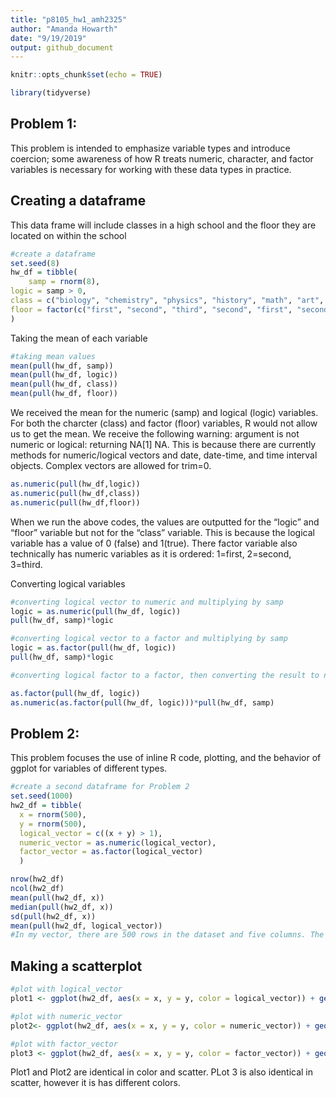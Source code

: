 ```yaml
---
title: "p8105_hw1_amh2325"
author: "Amanda Howarth"
date: "9/19/2019"
output: github_document
---
```




```r
knitr::opts_chunk$set(echo = TRUE)
```

``` r
library(tidyverse)
```

## Problem 1: 
This problem is intended to emphasize variable types and introduce coercion; some awareness of how R treats numeric, character, and factor variables is necessary for working with these data types in practice.

## Creating a dataframe 

This data frame will include classes in a high school and the floor they are located on within the school 

```r

#create a dataframe 
set.seed(8)
hw_df = tibble(
    samp = rnorm(8),
logic = samp > 0,
class = c("biology", "chemistry", "physics", "history", "math", "art", "music", "gym"),
floor = factor(c("first", "second", "third", "second", "first", "second", "third", "first"))
)

```

Taking the mean of each variable
```r
#taking mean values 
mean(pull(hw_df, samp))
mean(pull(hw_df, logic))
mean(pull(hw_df, class))
mean(pull(hw_df, floor))

```
We received the mean for the numeric (samp) and logical (logic) variables. For both the charcter (class) and factor (floor) variables, R would not allow us to get the mean. We receive the following warning: argument is not numeric or logical: returning NA[1] NA. This is because there are currently methods for numeric/logical vectors and date, date-time, and time interval objects. Complex vectors are allowed for trim=0. 

```r
as.numeric(pull(hw_df,logic))
as.numeric(pull(hw_df,class))
as.numeric(pull(hw_df,floor))
```
When we run the above codes, the values are outputted for the "logic" and "floor" variable but not for the "class" variable. This is because the logical variable has a value of 0 (false) and 1(true). There factor variable also technically has numeric variables as it is ordered: 1=first, 2=second, 3=third. 

Converting logical variables 
```r
#converting logical vector to numeric and multiplying by samp
logic = as.numeric(pull(hw_df, logic))
pull(hw_df, samp)*logic 
```

```r
#converting logical vector to a factor and multiplying by samp
logic = as.factor(pull(hw_df, logic))
pull(hw_df, samp)*logic
```
```r
#converting logical factor to a factor, then converting the result to numeric, and multiplying by samp

as.factor(pull(hw_df, logic))
as.numeric(as.factor(pull(hw_df, logic)))*pull(hw_df, samp)
```
## Problem 2: 
This problem focuses the use of inline R code, plotting, and the behavior of ggplot for variables of different types.

```r

#create a second dataframe for Problem 2
set.seed(1000)
hw2_df = tibble(
  x = rnorm(500),
  y = rnorm(500),
  logical_vector = c((x + y) > 1),
  numeric_vector = as.numeric(logical_vector),
  factor_vector = as.factor(logical_vector)
  )

nrow(hw2_df)
ncol(hw2_df)
mean(pull(hw2_df, x))
median(pull(hw2_df, x))
sd(pull(hw2_df, x))
mean(pull(hw2_df, logical_vector))
#In my vector, there are 500 rows in the dataset and five columns. The mean value of x is 0.008544891, and the median value of x is 0.006517422. The standard deviation of x is 0.9390666. The proportion of cases for which x + y > 1 is 0.236.

```

## Making a scatterplot 

```r
#plot with logical_vector 
plot1 <- ggplot(hw2_df, aes(x = x, y = y, color = logical_vector)) + geom_point()
```

```r
#plot with numeric_vector 
plot2<- ggplot(hw2_df, aes(x = x, y = y, color = numeric_vector)) + geom_point()
```

```r
#plot with factor_vector 
plot3 <- ggplot(hw2_df, aes(x = x, y = y, color = factor_vector)) + geom_point()
```

Plot1 and Plot2 are identical in color and scatter. PLot 3 is also identical in scatter, however it is has different colors. 


